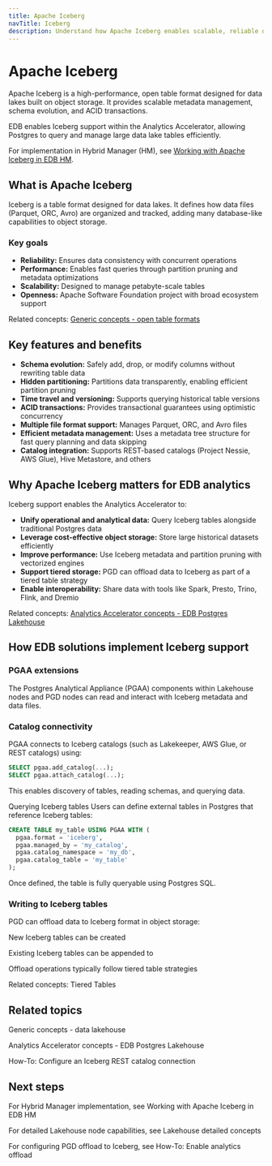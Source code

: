 ```yaml
---
title: Apache Iceberg
navTitle: Iceberg
description: Understand how Apache Iceberg enables scalable, reliable data lake storage and how Analytics Accelerator leverages it within the EDB Postgres ecosystem.
---
```


# Apache Iceberg

Apache Iceberg is a high-performance, open table format designed for data lakes built on object storage. It provides scalable metadata management, schema evolution, and ACID transactions.

EDB enables Iceberg support within the Analytics Accelerator, allowing Postgres to query and manage large data lake tables efficiently.

For implementation in Hybrid Manager (HM), see [Working with Apache Iceberg in EDB HM](../../hm_analytics_spoke_root_v2).

## What is Apache Iceberg

Iceberg is a table format designed for data lakes. It defines how data files (Parquet, ORC, Avro) are organized and tracked, adding many database-like capabilities to object storage.

### Key goals

- **Reliability:** Ensures data consistency with concurrent operations
- **Performance:** Enables fast queries through partition pruning and metadata optimizations
- **Scalability:** Designed to manage petabyte-scale tables
- **Openness:** Apache Software Foundation project with broad ecosystem support

Related concepts: [Generic concepts - open table formats](learn/explained/generic-concepts#open-table-formats)

## Key features and benefits

- **Schema evolution:** Safely add, drop, or modify columns without rewriting table data
- **Hidden partitioning:** Partitions data transparently, enabling efficient partition pruning
- **Time travel and versioning:** Supports querying historical table versions
- **ACID transactions:** Provides transactional guarantees using optimistic concurrency
- **Multiple file format support:** Manages Parquet, ORC, and Avro files
- **Efficient metadata management:** Uses a metadata tree structure for fast query planning and data skipping
- **Catalog integration:** Supports REST-based catalogs (Project Nessie, AWS Glue), Hive Metastore, and others

## Why Apache Iceberg matters for EDB analytics

Iceberg support enables the Analytics Accelerator to:

- **Unify operational and analytical data:** Query Iceberg tables alongside traditional Postgres data
- **Leverage cost-effective object storage:** Store large historical datasets efficiently
- **Improve performance:** Use Iceberg metadata and partition pruning with vectorized engines
- **Support tiered storage:** PGD can offload data to Iceberg as part of a tiered table strategy
- **Enable interoperability:** Share data with tools like Spark, Presto, Trino, Flink, and Dremio

Related concepts: [Analytics Accelerator concepts - EDB Postgres Lakehouse](learn/explained/analytics-concepts#edb-postgres-lakehouse)

## How EDB solutions implement Iceberg support

### PGAA extensions

The Postgres Analytical Appliance (PGAA) components within Lakehouse nodes and PGD nodes can read and interact with Iceberg metadata and data files.

### Catalog connectivity

PGAA connects to Iceberg catalogs (such as Lakekeeper, AWS Glue, or REST catalogs) using:

```sql
SELECT pgaa.add_catalog(...);
SELECT pgaa.attach_catalog(...);
```

This enables discovery of tables, reading schemas, and querying data.

Querying Iceberg tables
Users can define external tables in Postgres that reference Iceberg tables:

```sql
CREATE TABLE my_table USING PGAA WITH (
  pgaa.format = 'iceberg',
  pgaa.managed_by = 'my_catalog',
  pgaa.catalog_namespace = 'my_db',
  pgaa.catalog_table = 'my_table'
);
```

Once defined, the table is fully queryable using Postgres SQL.

### Writing to Iceberg tables
PGD can offload data to Iceberg format in object storage:

New Iceberg tables can be created

Existing Iceberg tables can be appended to

Offload operations typically follow tiered table strategies

Related concepts: Tiered Tables

## Related topics
Generic concepts - data lakehouse

Analytics Accelerator concepts - EDB Postgres Lakehouse

How-To: Configure an Iceberg REST catalog connection

## Next steps
For Hybrid Manager implementation, see Working with Apache Iceberg in EDB HM

For detailed Lakehouse node capabilities, see Lakehouse detailed concepts

For configuring PGD offload to Iceberg, see How-To: Enable analytics offload
